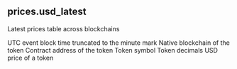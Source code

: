 ## prices.usd_latest 
Latest prices table across blockchains

<ParamField path="minute">
UTC event block time truncated to the minute mark
</ParamField>
<ParamField path="blockchain">
Native blockchain of the token
</ParamField>
<ParamField path="contract_address">
Contract address of the token
</ParamField>
<ParamField path="symbol">
Token symbol
</ParamField>
<ParamField path="decimals">
Token decimals
</ParamField>
<ParamField path="price">
USD price of a token
</ParamField>
